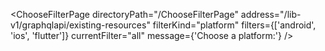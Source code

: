

<ChooseFilterPage
  directoryPath="/ChooseFilterPage"
  address="/lib-v1/graphqlapi/existing-resources"
  filterKind="platform"
  filters={['android', 'ios', 'flutter']}
  currentFilter="all"
  message={'Choose a platform:'}
/>
